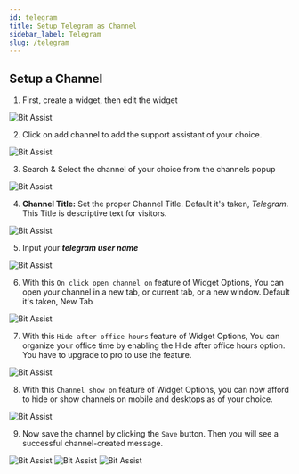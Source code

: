 ```yaml
---
id: telegram
title: Setup Telegram as Channel
sidebar_label: Telegram
slug: /telegram
---
```





<!-- ## Overview -->

## Setup a Channel

1.	First, create a widget, then edit the widget
  <Image src="channels/create-widget" alt="Bit Assist" w="1046" h="200"/>
 
2.	Click on add channel to add the support assistant of your choice.
  <Image src="channels/create-click-add-channel" alt="Bit Assist" w="1046" h="200"/>
 
3.	Search & Select the channel of your choice from the channels popup
  <Image src="channels/telegram/search-and-select" alt="Bit Assist" w="1046" h="200"/>
 

4.	**Channel Title:** Set the proper Channel Title. Default it's taken, *Telegram*. This Title is descriptive text for visitors.
  <Image src="channels/telegram/channel-title" alt="Bit Assist" w="1046" h="200"/>
 
5.	Input your ***telegram user name*** 
  <Image src="channels/telegram/channel-username" alt="Bit Assist" w="1046" h="200"/>

6.	With this `On click open channel on` feature of Widget Options, You can open your channel in a new tab, or current tab, or a new window. Default it's taken, New Tab
  <Image src="channels/open-channel" alt="Bit Assist" w="1046" h="200"/>
 
7.	With this `Hide after office hours` feature of Widget Options, You can organize your office time by enabling the Hide after office hours option. You have to upgrade to pro to use the feature.
  <Image src="channels/business-hours" alt="Bit Assist" w="1046" h="200"/>
 
8.	With this `Channel show on` feature of Widget Options, you can now afford to hide or show channels on mobile and desktops as of your choice.
  <Image src="channels/hide-and-show-channel" alt="Bit Assist" w="1046" h="200"/>

9.	Now save the channel by clicking the `Save` button. Then you will see a successful channel-created message.
  <Image src="channels/save" alt="Bit Assist" w="1046" h="200"/>
  <Image src="channels/telegram/successful-message" alt="Bit Assist" w="1046" h="200"/>
  <Image src="channels/telegram/window-show" alt="Bit Assist" w="1046" h="200"/>





<Feedback/>